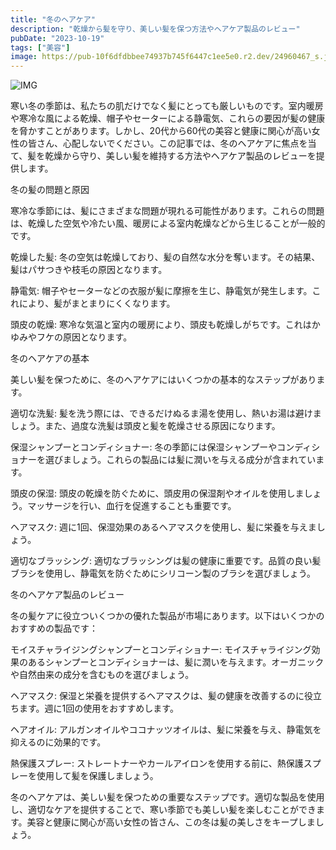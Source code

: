```yaml
---
title: "冬のヘアケア"
description: "乾燥から髪を守り、美しい髪を保つ方法やヘアケア製品のレビュー"
pubDate: "2023-10-19"
tags: ["美容"]
image: https://pub-10f6dfdbbee74937b745f6447c1ee5e0.r2.dev/24960467_s.jpg
---
```




![IMG](https://pub-10f6dfdbbee74937b745f6447c1ee5e0.r2.dev/24960467_s.jpg)

寒い冬の季節は、私たちの肌だけでなく髪にとっても厳しいものです。室内暖房や寒冷な風による乾燥、帽子やセーターによる静電気、これらの要因が髪の健康を脅かすことがあります。しかし、20代から60代の美容と健康に関心が高い女性の皆さん、心配しないでください。この記事では、冬のヘアケアに焦点を当て、髪を乾燥から守り、美しい髪を維持する方法やヘアケア製品のレビューを提供します。

冬の髪の問題と原因

寒冷な季節には、髪にさまざまな問題が現れる可能性があります。これらの問題は、乾燥した空気や冷たい風、暖房による室内乾燥などから生じることが一般的です。

乾燥した髪: 冬の空気は乾燥しており、髪の自然な水分を奪います。その結果、髪はパサつきや枝毛の原因となります。

静電気: 帽子やセーターなどの衣服が髪に摩擦を生じ、静電気が発生します。これにより、髪がまとまりにくくなります。

頭皮の乾燥: 寒冷な気温と室内の暖房により、頭皮も乾燥しがちです。これはかゆみやフケの原因となります。

冬のヘアケアの基本

美しい髪を保つために、冬のヘアケアにはいくつかの基本的なステップがあります。

適切な洗髪: 髪を洗う際には、できるだけぬるま湯を使用し、熱いお湯は避けましょう。また、過度な洗髪は頭皮と髪を乾燥させる原因になります。

保湿シャンプーとコンディショナー: 冬の季節には保湿シャンプーやコンディショナーを選びましょう。これらの製品には髪に潤いを与える成分が含まれています。

頭皮の保湿: 頭皮の乾燥を防ぐために、頭皮用の保湿剤やオイルを使用しましょう。マッサージを行い、血行を促進することも重要です。

ヘアマスク: 週に1回、保湿効果のあるヘアマスクを使用し、髪に栄養を与えましょう。

適切なブラッシング: 適切なブラッシングは髪の健康に重要です。品質の良い髪ブラシを使用し、静電気を防ぐためにシリコーン製のブラシを選びましょう。

冬のヘアケア製品のレビュー

冬の髪ケアに役立ついくつかの優れた製品が市場にあります。以下はいくつかのおすすめの製品です：

モイスチャライジングシャンプーとコンディショナー: モイスチャライジング効果のあるシャンプーとコンディショナーは、髪に潤いを与えます。オーガニックや自然由来の成分を含むものを選びましょう。

ヘアマスク: 保湿と栄養を提供するヘアマスクは、髪の健康を改善するのに役立ちます。週に1回の使用をおすすめします。

ヘアオイル: アルガンオイルやココナッツオイルは、髪に栄養を与え、静電気を抑えるのに効果的です。

熱保護スプレー: ストレートナーやカールアイロンを使用する前に、熱保護スプレーを使用して髪を保護しましょう。

冬のヘアケアは、美しい髪を保つための重要なステップです。適切な製品を使用し、適切なケアを提供することで、寒い季節でも美しい髪を楽しむことができます。美容と健康に関心が高い女性の皆さん、この冬は髪の美しさをキープしましょう。
